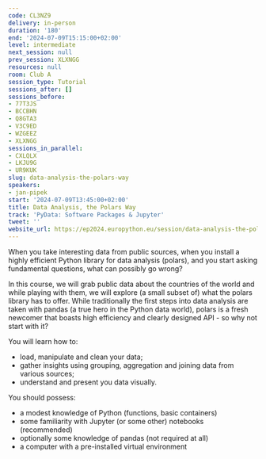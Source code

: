 ```yaml
---
code: CL3NZ9
delivery: in-person
duration: '180'
end: '2024-07-09T15:15:00+02:00'
level: intermediate
next_session: null
prev_session: XLXNGG
resources: null
room: Club A
session_type: Tutorial
sessions_after: []
sessions_before:
- 77T3JS
- BCCBHN
- Q8GTA3
- V3C9ED
- WZGEEZ
- XLXNGG
sessions_in_parallel:
- CXLQLX
- LKJU9G
- UR9KUK
slug: data-analysis-the-polars-way
speakers:
- jan-pipek
start: '2024-07-09T13:45:00+02:00'
title: Data Analysis, the Polars Way
track: 'PyData: Software Packages & Jupyter'
tweet: ''
website_url: https://ep2024.europython.eu/session/data-analysis-the-polars-way
---
```


When you take interesting data from public sources, when you install a highly efficient Python library for data analysis (polars), and you start asking fundamental questions, what can possibly go wrong?

In this course, we will grab public data about the countries of the world and while playing with them, we will explore (a small subset of) what the polars library has to offer. While traditionally the first steps into data analysis are taken with pandas (a true hero in the Python data world), polars is a fresh newcomer that boasts high efficiency and clearly designed API - so why not start with it?

You will learn how to:

- load, manipulate and clean your data;
- gather insights using grouping, aggregation and joining data from various sources;
- understand and present you data visually.

You should possess:

- a modest knowledge of Python (functions, basic containers)
- some familiarity with Jupyter (or some other) notebooks (recommended)
- optionally some knowledge of pandas (not required at all)
- a computer with a pre-installed virtual environment
